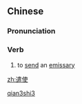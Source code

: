 ==Chinese==
{{zh-forms}}

===Pronunciation===
{{zh-pron
|m=qiǎnshǐ
|cat=v
}}

===Verb===
{{zh-verb}}

# {{lb|zh|literary}} to [[send]] an [[emissary]]

[[Category:Mandarin literary terms|qian3shi3]]

[[zh:遣使]]